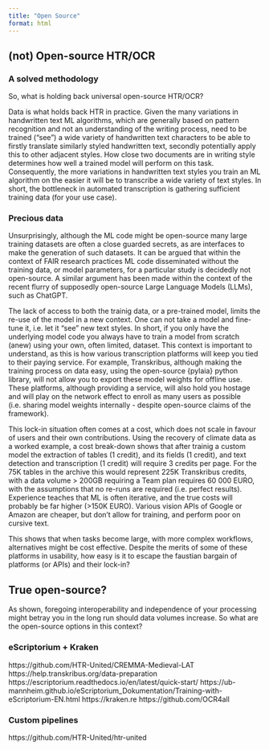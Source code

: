 ```yaml
---
title: "Open Source"
format: html
---
```


## (not) Open-source HTR/OCR

### A solved methodology

 So, what is holding back universal open-source HTR/OCR?

Data is what holds back HTR in practice. Given the many variations in handwritten text ML algorithms, which are generally based on pattern recognition and not an understanding of the writing process, need to be trained ("see") a wide variety of handwritten text characters to be able to firstly translate similarly styled handwritten text, secondly potentially apply this to other adjacent styles. How close two documents are in writing style determines how well a trained model will perform on this task. Consequently, the more variations in handwritten text styles you train an ML algorithm on the easier it will be to transcribe a wide variety of text styles. In short, the bottleneck in automated transcription is gathering sufficient training data (for your use case).

### Precious data

Unsurprisingly, although the ML code might be open-source many large training datasets are often a close guarded secrets, as are interfaces to make the generation of such datasets. It can be argued that within the context of FAIR research practices ML code disseminated without the training data, or model parameters, for a particular study is decidedly not open-source. A similar argument has been made within the context of the recent flurry of supposedly open-source Large Language Models (LLMs), such as ChatGPT.

The lack of access to both the trainig data, or a pre-trained model, limits the re-use of the model in a new context. One can not take a model and fine-tune it, i.e. let it "see" new text styles. In short, if you only have the underlying model code you always have to train a model from scratch (anew) using your own, often limited, dataset. This context is important to understand, as this is how various transcription platforms will keep you tied to their paying service. For example, Transkribus, although making the training process on data easy, using the open-source {pylaia} python library, will not allow you to export these model weights for offline use. These platforms, although providing a service, will also hold you hostage and will play on the network effect to enroll as many users as possible (i.e. sharing model weights internally - despite open-source claims of the framework). 

This lock-in situation often comes at a cost, which does not scale in favour of users and their own contributions. Using the recovery of climate data as a worked example, a cost break-down shows that after trainig a custom model the extraction of tables (1 credit), and its fields (1 credit), and text detection and transcription (1 credit) will require 3 credits per page. For the 75K tables in the archive this would represent 225K Transkribus credits, with a data volume > 200GB requiring a Team plan requires 60 000 EURO, with the assumptions that no re-runs are required (i.e. perfect results). Experience teaches that ML is often iterative, and the true costs will probably be far higher (>150K EURO). Various vision APIs of Google or Amazon are cheaper, but don’t allow for training, and perform poor on cursive text.

This shows that when tasks become large, with more complex workflows, alternatives might be cost effective. Despite the merits of some of these platforms in usability, how easy is it to escape the faustian bargain of platforms (or APIs) and their lock-in?


## True open-source?

As shown, foregoing interoperability and independence of your processing might betray you in the long run should data volumes increase. So what are the open-source options in this context?

### eScriptorium + Kraken

https://github.com/HTR-United/CREMMA-Medieval-LAT
https://help.transkribus.org/data-preparation
https://escriptorium.readthedocs.io/en/latest/quick-start/
https://ub-mannheim.github.io/eScriptorium_Dokumentation/Training-with-eScriptorium-EN.html
https://kraken.re
https://github.com/OCR4all

### Custom pipelines




https://github.com/HTR-United/htr-united